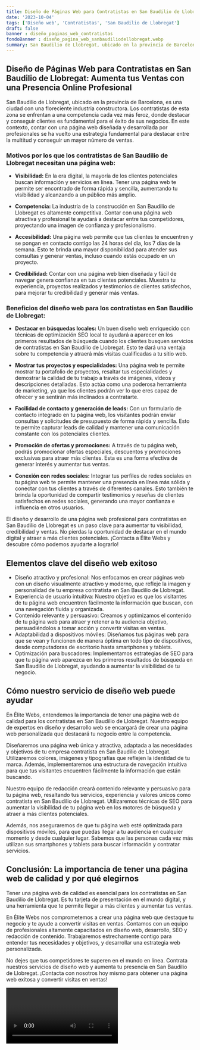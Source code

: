 ```yaml
---
title: Diseño de Páginas Web para Contratistas en San Baudilio de Llobregat
date: '2023-10-04'
tags: ['Diseño web', 'Contratistas', 'San Baudilio de Llobregat']
draft: false
banner : diseño_paginas_web_contratistas
fondoBanner : diseño_pagina_web_sanbaudiliodellobregat.webp
summary: San Baudilio de Llobregat, ubicado en la provincia de Barcelona, es una ciudad con una floreciente industria constructora. Los contratistas de esta zona se enfrentan a una competencia cada vez más feroz, donde destacar y conseguir clientes es fundamental para el éxito de sus negocios. En este contexto, contar con una página web diseñada y desarrollada por profesionales se ha vuelto una estrategia fundamental para destacar entre la multitud y conseguir un mayor número de ventas.
---
```


## Diseño de Páginas Web para Contratistas en San Baudilio de Llobregat: Aumenta tus Ventas con una Presencia Online Profesional

San Baudilio de Llobregat, ubicado en la provincia de Barcelona, es una ciudad con una floreciente industria constructora. Los contratistas de esta zona se enfrentan a una competencia cada vez más feroz, donde destacar y conseguir clientes es fundamental para el éxito de sus negocios. En este contexto, contar con una página web diseñada y desarrollada por profesionales se ha vuelto una estrategia fundamental para destacar entre la multitud y conseguir un mayor número de ventas.

### Motivos por los que los contratistas de San Baudilio de Llobregat necesitan una página web:

- **Visibilidad:** En la era digital, la mayoría de los clientes potenciales buscan información y servicios en línea. Tener una página web te permite ser encontrado de forma rápida y sencilla, aumentando tu visibilidad y alcanzando a un público más amplio.

- **Competencia:** La industria de la construcción en San Baudilio de Llobregat es altamente competitiva. Contar con una página web atractiva y profesional te ayudará a destacar entre tus competidores, proyectando una imagen de confianza y profesionalismo.

- **Accesibilidad:** Una página web permite que tus clientes te encuentren y se pongan en contacto contigo las 24 horas del día, los 7 días de la semana. Esto te brinda una mayor disponibilidad para atender sus consultas y generar ventas, incluso cuando estás ocupado en un proyecto.

- **Credibilidad:** Contar con una página web bien diseñada y fácil de navegar genera confianza en tus clientes potenciales. Muestra tu experiencia, proyectos realizados y testimonios de clientes satisfechos, para mejorar tu credibilidad y generar más ventas.

### Beneficios del diseño web para los contratistas en San Baudilio de Llobregat:

- **Destacar en búsquedas locales:** Un buen diseño web enriquecido con técnicas de optimización SEO local te ayudará a aparecer en los primeros resultados de búsqueda cuando los clientes busquen servicios de contratistas en San Baudilio de Llobregat. Esto te dará una ventaja sobre tu competencia y atraerá más visitas cualificadas a tu sitio web.

- **Mostrar tus proyectos y especialidades:** Una página web te permite mostrar tu portafolio de proyectos, resaltar tus especialidades y demostrar la calidad de tu trabajo a través de imágenes, vídeos y descripciones detalladas. Esto actúa como una poderosa herramienta de marketing, ya que los clientes podrán ver lo que eres capaz de ofrecer y se sentirán más inclinados a contratarte.

- **Facilidad de contacto y generación de leads:** Con un formulario de contacto integrado en tu página web, los visitantes podrán enviar consultas y solicitudes de presupuesto de forma rápida y sencilla. Esto te permite capturar leads de calidad y mantener una comunicación constante con los potenciales clientes.

- **Promoción de ofertas y promociones:** A través de tu página web, podrás promocionar ofertas especiales, descuentos y promociones exclusivas para atraer más clientes. Esta es una forma efectiva de generar interés y aumentar tus ventas.

- **Conexión con redes sociales:** Integrar tus perfiles de redes sociales en tu página web te permite mantener una presencia en línea más sólida y conectar con tus clientes a través de diferentes canales. Esto también te brinda la oportunidad de compartir testimonios y reseñas de clientes satisfechos en redes sociales, generando una mayor confianza e influencia en otros usuarios.

El diseño y desarrollo de una página web profesional para contratistas en San Baudilio de Llobregat es un paso clave para aumentar tu visibilidad, credibilidad y ventas. No pierdas la oportunidad de destacar en el mundo digital y atraer a más clientes potenciales. ¡Contacta a Élite Webs y descubre cómo podemos ayudarte a lograrlo!

<GifSeo />

<Cta />

## Elementos clave del diseño web exitoso

- Diseño atractivo y profesional: Nos enfocamos en crear páginas web con un diseño visualmente atractivo y moderno, que refleje la imagen y personalidad de tu empresa contratista en San Baudilio de Llobregat.
- Experiencia de usuario intuitiva: Nuestro objetivo es que los visitantes de tu página web encuentren fácilmente la información que buscan, con una navegación fluida y organizada.
- Contenido relevante y persuasivo: Creamos y optimizamos el contenido de tu página web para atraer y retener a tu audiencia objetivo, persuadiéndolos a tomar acción y convertir visitas en ventas.
- Adaptabilidad a dispositivos móviles: Diseñamos tus páginas web para que se vean y funcionen de manera óptima en todo tipo de dispositivos, desde computadoras de escritorio hasta smartphones y tablets.
- Optimización para buscadores: Implementamos estrategias de SEO para que tu página web aparezca en los primeros resultados de búsqueda en San Baudilio de Llobregat, ayudando a aumentar la visibilidad de tu negocio.

## Cómo nuestro servicio de diseño web puede ayudar

En Élite Webs, entendemos la importancia de tener una página web de calidad para los contratistas en San Baudilio de Llobregat. Nuestro equipo de expertos en diseño y desarrollo web se encargará de crear una página web personalizada que destacará tu negocio entre la competencia.

Diseñaremos una página web única y atractiva, adaptada a las necesidades y objetivos de tu empresa contratista en San Baudilio de Llobregat. Utilizaremos colores, imágenes y tipografías que reflejen la identidad de tu marca. Además, implementaremos una estructura de navegación intuitiva para que tus visitantes encuentren fácilmente la información que están buscando.

Nuestro equipo de redacción creará contenido relevante y persuasivo para tu página web, resaltando tus servicios, experiencia y valores únicos como contratista en San Baudilio de Llobregat. Utilizaremos técnicas de SEO para aumentar la visibilidad de tu página web en los motores de búsqueda y atraer a más clientes potenciales.

Además, nos aseguraremos de que tu página web esté optimizada para dispositivos móviles, para que puedas llegar a tu audiencia en cualquier momento y desde cualquier lugar. Sabemos que las personas cada vez más utilizan sus smartphones y tablets para buscar información y contratar servicios.

## Conclusión: La importancia de tener una página web de calidad y por qué elegirnos

Tener una página web de calidad es esencial para los contratistas en San Baudilio de Llobregat. Es tu tarjeta de presentación en el mundo digital, y una herramienta que te permite llegar a más clientes y aumentar tus ventas.

En Élite Webs nos comprometemos a crear una página web que destaque tu negocio y te ayude a convertir visitas en ventas. Contamos con un equipo de profesionales altamente capacitados en diseño web, desarrollo, SEO y redacción de contenido. Trabajaremos estrechamente contigo para entender tus necesidades y objetivos, y  desarrollar una estrategia web personalizada.

No dejes que tus competidores te superen en el mundo en línea. Contrata nuestros servicios de diseño web y aumenta tu presencia en San Baudilio de Llobregat. ¡Contacta con nosotros hoy mismo para obtener una página web exitosa y convertir visitas en ventas!

<Video />

<CtaBot job='Contratistas' city='San Baudilio de Llobregat'/>

<Gmaps query='San Baudilio de Llobregat+españa+maps' />